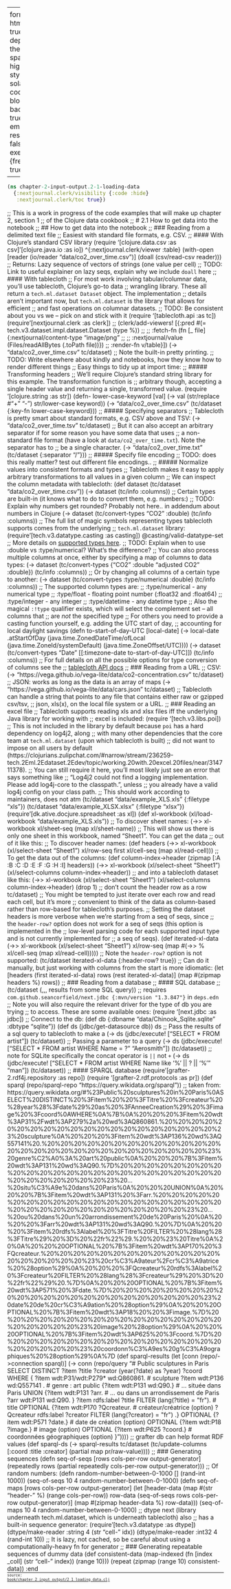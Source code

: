 
---
format:
  html: {toc: true, toc-depth: 4, theme: spacelab}
highlight-style: solarized
code-block-background: true
embed-resources: false
execute: {freeze: true}

---
<style>
table {
  border-style: thin;
}
th, td {
  padding: 6px;
}
td {
  text-align: left;
}
th {
  text-align: center;
  background-color: #ddd;
}
tr:nth-child(even) {
  background-color: #f6f6f6;
}
</style><style>
.printedClojure .sourceCode {
  background-color: transparent;
  border-style: none;
}
</style>
<div class="originalCode">
```clojure
(ns chapter-2-input-output.2-1-loading-data
  {:nextjournal.clerk/visibility {:code :hide}
   :nextjournal.clerk/toc true})
```
</div>


;; This is a work in progress of the code examples that will make up chapter 2, section 1
;; of the Clojure data cookbook
;; # 2.1 How to get data into the notebook
;; ## How to get data into the notebook
;; ### Reading from a delimited text file
;; Easiest with standard file formats, e.g. CSV.
;; #### With Clojure's standard CSV library
(require '[clojure.data.csv :as csv]
'[clojure.java.io :as io])
^{:nextjournal.clerk/viewer :table}
(with-open [reader (io/reader "data/co2_over_time.csv")]
(doall
(csv/read-csv reader)))
;; Returns: Lazy sequence of vectors of strings (one value per cell)
;; TODO: Link to useful explainer on lazy seqs, explain why we include `doall` here
;; #### With tablecloth
;; For most work involving tabular/columnar data, you'll use tablecloth, Clojure's go-to data
;; wrangling library. These all return a `tech.ml.dataset Dataset` object. The implementation
;; details aren't important now, but `tech.ml.dataset` is the library that allows for efficient
;; and fast operations on columnar datasets.
;; TODO: Be consistent about you vs we -- pick on and stick with it
(require '[tablecloth.api :as tc])
(require '[nextjournal.clerk :as clerk])
;; (clerk/add-viewers! [{:pred #(= tech.v3.dataset.impl.dataset.Dataset (type %))
;;                       ;; :fetch-fn (fn [_ file] {:nextjournal/content-type "image/png"
;;                       ;;                         :nextjournal/value (Files/readAllBytes (.toPath file))})
;;                       :render-fn v/table}])
(-> "data/co2_over_time.csv"
tc/dataset)
;; Note the built-in pretty printing.
;; TODO: Write elsewhere about kindly and notebooks, how they know how to render different things
;; Easy things to tidy up at import time:
;; ##### Transforming headers
;; We'll require Clojure's standard string library for this example. The transformation function is
;; arbitrary though, accepting a single header value and returning a single, transformed value.
(require '[clojure.string :as str])
(defn- lower-case-keyword [val]
(-> val
(str/replace #"\s+" "-")
str/lower-case
keyword))
(-> "data/co2_over_time.csv"
(tc/dataset {:key-fn lower-case-keyword}))
;; ##### Specifying separators
;; Tablecloth is pretty smart about standard formats, e.g. CSV above and TSV:
(-> "data/co2_over_time.tsv"
tc/dataset)
;; But it can also accept an arbitrary separator if for some reason you have some data that uses
;; a non-standard file format (have a look at `data/co2_over_time.txt`). Note the separator has to
;; be a single character.
(-> "data/co2_over_time.txt"
(tc/dataset {:separator "/"}))
;; ##### Specify file encoding
;; TODO: does this really matter? test out different file encodings..
;; ##### Normalize values into consistent formats and types
;; Tablecloth makes it easy to apply arbitrary transformations to all values in a given column
;; We can inspect the column metadata with tablecloth:
(def dataset
(tc/dataset "data/co2_over_time.csv"))
(-> dataset
(tc/info :columns))
;; Certain types are built-in (it knows what to do to convert them, e.g. numbers:)
;; TODO: Explain why numbers get rounded? Probably not here.. in addendum about numbers in Clojure
(-> dataset
(tc/convert-types "CO2" :double)
(tc/info :columns))
;; The full list of magic symbols representing types tablecloth supports comes from the underlying
;; `tech.ml.dataset` library:
(require '[tech.v3.datatype.casting :as casting])
@casting/valid-datatype-set
;; More details on [supported types here](https://github.com/techascent/tech.ml.dataset/blob/master/topics/supported-datatypes.md).
;; TODO: Explain when to use :double vs :type/numerical? What’s the difference?
;; You can also process multiple columns at once, either by specifying a map of columns to data types:
(-> dataset
(tc/convert-types {"CO2" :double
"adjusted CO2" :double})
(tc/info :columns))
;; Or by changing all columns of a certain type to another:
(-> dataset
(tc/convert-types :type/numerical :double)
(tc/info :columns))
;; The supported column types are:
;; :type/numerical - any numerical type
;; :type/float - floating point number (:float32 and :float64)
;; :type/integer - any integer
;; :type/datetime - any datetime type
;; Also the magical `:!type` qualifier exists, which will select the complement set -- all columns that
;; are _not_ the specified type
;; For others you need to provide a casting function yourself, e.g. adding the UTC start of day,
;; accounting for local daylight savings
(defn to-start-of-day-UTC [local-date]
(-> local-date
.atStartOfDay
(java.time.ZonedDateTime/ofLocal (java.time.ZoneId/systemDefault)
(java.time.ZoneOffset/UTC))))
(-> dataset
(tc/convert-types "Date" [[:timezone-date to-start-of-day-UTC]])
(tc/info :columns))
;; For full details on all the possible options for type conversion of columns see the
;; [tablecloth API docs](https://scicloj.github.io/tablecloth/index.html#Type_conversion)
;; ### Reading from a URL
;; CSV:
(-> "https://vega.github.io/vega-lite/data/co2-concentration.csv"
tc/dataset)
;; JSON: works as long as the data is an array of maps
(-> "https://vega.github.io/vega-lite/data/cars.json"
tc/dataset)
;; Tablecloth can handle a string that points to any file that contains either raw or gzipped csv/tsv,
;; json, xls(x), on the local file system or a URL.
;; ### Reading an excel file
;; Tablecloth supports reading xls and xlsx files iff the underlying Java library for working with
;; excel is included:
(require '[tech.v3.libs.poi])
;; This is not included in the library by default because `poi` has a hard dependency on log4j2, along
;; with many other dependencies that the core team at `tech.ml.dataset` (upon which tablecloth is built)
;; did not want to impose on all users by default (https://clojurians.zulipchat.com/#narrow/stream/236259-tech.2Eml.2Edataset.2Edev/topic/working.20with.20excel.20files/near/314711378).
;; You can still require it here, you'll most likely just see an error that says something like
;; "Log4j2 could not find a logging implementation. Please add log4j-core to the classpath.", unless
;; you already have a valid log4j config on your class path.
;; This should work according to maintainers, does not atm
(tc/dataset "data/example_XLS.xls" {:filetype "xls"})
(tc/dataset "data/example_XLSX.xlsx" {:filetype "xlsx"})
(require '[dk.ative.docjure.spreadsheet :as xl])
(def xl-workbook
(xl/load-workbook "data/example_XLS.xls"))
;; To discover sheet names:
(->> xl-workbook xl/sheet-seq (map xl/sheet-name))
;; This will show us there is only one sheet in this workbook, named "Sheet1". You can get the data
;; out of it like this:
;; To discover header names:
(def headers
(->> xl-workbook
(xl/select-sheet "Sheet1")
xl/row-seq
first
xl/cell-seq
(map xl/read-cell)))
;; To get the data out of the columns:
(def column-index->header
(zipmap [:A :B :C :D :E :F :G :H :I] headers))
(->> xl-workbook
(xl/select-sheet "Sheet1")
(xl/select-columns column-index->header))
;; and into a tablecloth dataset like this:
(->> xl-workbook
(xl/select-sheet "Sheet1")
(xl/select-columns column-index->header)
(drop 1) ;; don't count the header row as a row
tc/dataset)
;; You might be tempted to just iterate over each row and read each cell, but it's more
;; convenient to think of the data as column-based rather than row-based for tablecloth's purposes.
;; Setting the dataset headers is more verbose when we're starting from a seq of seqs, since
;; the `header-row?` option does not work for a seq of seqs (this option is implemented in the
;; low-level parsing code for each supported input type and is not currently implemented for
;; a seq of seqs).
(def iterated-xl-data
(->> xl-workbook
(xl/select-sheet "Sheet1")
xl/row-seq
(map #(->> % xl/cell-seq (map xl/read-cell)))))
;; Note the `header-row?` option is not supported:
(tc/dataset iterated-xl-data  {:header-row? true})
;; Can do it manually, but just working with columns from the start is more idiomatic:
(let [headers (first iterated-xl-data)
rows (rest iterated-xl-data)]
(map #(zipmap headers %) rows))
;; ### Reading from a database
;; #### SQL database
;; (tc/dataset (,,, results from some SQL query))
;; requires `com.github.seancorfield/next.jdbc {:mvn/version "1.3.847"}` in `deps.edn`
;; Note you will also require the relevant driver for the type of db you are trying
;; to access. These are some available ones:
(require '[next.jdbc :as jdbc])
;; Connect to the db:
(def db {:dbname "data/Chinook_Sqlite.sqlite"
:dbtype "sqlite"})
(def ds (jdbc/get-datasource db))
ds
;; Pass the results of a sql query to tablecloth to make a
(-> ds
(jdbc/execute! ["SELECT * FROM artist"])
(tc/dataset))
;; Passing a parameter to a query
(-> ds
(jdbc/execute! ["SELECT * FROM artist WHERE Name = ?" "Aerosmith"])
(tc/dataset))
;; note for SQLite specifically the concat operator is `||` not `+`
(-> ds
(jdbc/execute! ["SELECT * FROM artist WHERE Name like '%' || ? || '%'" "man"])
(tc/dataset))
;; #### SPARQL database
(require '[grafter-2.rdf4j.repository :as repo])
(require '[grafter-2.rdf.protocols :as pr])
(def sparql (repo/sparql-repo "https://query.wikidata.org/sparql"))
;; taken from: https://query.wikidata.org/#%23Public%20sculptures%20in%20Paris%0ASELECT%20DISTINCT%20%3Fitem%20%20%3FTitre%20%3Fcreateur%20%28year%28%3Fdate%29%20as%20%3FAnneeCreation%29%20%3Fimage%20%3Fcoord%0AWHERE%0A%7B%0A%20%20%20%3Fitem%20wdt%3AP31%2Fwdt%3AP279%2a%20wd%3AQ860861.%20%20%20%20%20%20%20%20%20%20%20%20%20%20%20%20%20%20%20%20%23%20sculpture%0A%20%20%20%3Fitem%20wdt%3AP136%20wd%3AQ557141%20.%20%20%20%20%20%20%20%20%20%20%20%20%20%20%20%20%20%20%20%20%20%20%20%20%20%20%20%20%23%20genre%C2%A0%3A%20art%20public%0A%20%20%20%7B%3Fitem%20wdt%3AP131%20wd%3AQ90.%7D%20%20%20%20%20%20%20%20%20%20%20%20%20%20%20%20%20%20%20%20%20%20%20%20%20%20%20%20%20%20%20%23%20...%20situ%C3%A9e%20dans%20Paris%0A%20%20%20UNION%0A%20%20%20%7B%3Fitem%20wdt%3AP131%20%3Farr.%20%20%20%20%20%20%20%20%20%20%20%20%20%20%20%20%20%20%20%20%20%20%20%20%20%20%20%20%20%20%20%20%20%20%23%20...%20ou%20dans%20un%20arrondissement%20de%20Paris%20%0A%20%20%20%3Farr%20wdt%3AP131%20wd%3AQ90.%20%7D%0A%20%20%20%3Fitem%20rdfs%3Alabel%20%3FTitre%20FILTER%20%28lang%28%3FTitre%29%20%3D%20%22fr%22%29.%20%20%23%20Titre%0A%20%0A%20%20%20OPTIONAL%20%7B%3Fitem%20wdt%3AP170%20%3FQcreateur.%20%20%20%20%20%20%20%20%20%20%20%20%20%20%20%20%20%20%20%23%20cr%C3%A9ateur%2Fcr%C3%A9atrice%20%28option%29%0A%20%20%20%3FQcreateur%20rdfs%3Alabel%20%3Fcreateur%20FILTER%20%28lang%28%3Fcreateur%29%20%3D%20%22fr%22%29%20.%7D%0A%20%20%20OPTIONAL%20%7B%3Fitem%20wdt%3AP571%20%3Fdate.%7D%20%20%20%20%20%20%20%20%20%20%20%20%20%20%20%20%20%20%20%20%20%20%20%23%20date%20de%20cr%C3%A9ation%20%28option%29%0A%20%20%20OPTIONAL%20%7B%3Fitem%20wdt%3AP18%20%20%3Fimage.%7D%20%20%20%20%20%20%20%20%20%20%20%20%20%20%20%20%20%20%20%20%20%20%23%20image%20%28option%29%0A%20%20%20OPTIONAL%20%7B%3Fitem%20wdt%3AP625%20%3Fcoord.%7D%20%20%20%20%20%20%20%20%20%20%20%20%20%20%20%20%20%20%20%20%20%20%23%20coordonn%C3%A9es%20g%C3%A9ographiques%20%28option%29%0A%7D
(def sparql-results
(let [conn (repo/->connection sparql)]
(-> conn
(repo/query
"# Public sculptures in Paris
SELECT DISTINCT ?item  ?title ?creator (year(?date) as ?year) ?coord
WHERE
{
?item wdt:P31/wdt:P279* wd:Q860861.                    # sculpture
?item wdt:P136 wd:Q557141 .                            # genre : art public
{?item wdt:P131 wd:Q90.}                               # ... située dans Paris
UNION
{?item wdt:P131 ?arr.                                  # ... ou dans un arrondissement de Paris
?arr wdt:P131 wd:Q90. }
?item rdfs:label ?title FILTER (lang(?title) = \"fr\").  # title
OPTIONAL {?item wdt:P170 ?Qcreateur.                   # créateur/créatrice (option)
?Qcreateur rdfs:label ?creator FILTER (lang(?creator) = \"fr\") .}
OPTIONAL {?item wdt:P571 ?date.}                       # date de création (option)
OPTIONAL {?item wdt:P18  ?image.}                      # image (option)
OPTIONAL {?item wdt:P625 ?coord.}                      # coordonnées géographiques (option)
}"))))
;; grafter db can help format RDF values
(def sparql-ds
(-> sparql-results
tc/dataset
(tc/update-columns [:coord :title :creator] (partial map pr/raw-value))))
;; ### Generating sequences
(defn seq-of-seqs [rows cols-per-row output-generator]
(repeatedly rows (partial repeatedly cols-per-row output-generator)))
;; Of random numbers:
(defn random-number-between-0-1000 []
(rand-int 1000))
(seq-of-seqs 10 4 random-number-between-0-1000)
(defn seq-of-maps [rows cols-per-row output-generator]
(let [header-data (map #(str "header-" %) (range cols-per-row))
row-data (seq-of-seqs rows cols-per-row output-generator)]
(map #(zipmap header-data %) row-data)))
(seq-of-maps 10 4 random-number-between-0-1000)
;; dtype next (library underneath tech.ml.dataset, which is underneath tablecloth) also
;; has a built-in sequence generator:
(require '[tech.v3.datatype :as dtype])
(dtype/make-reader :string 4 (str "cell-" idx))
(dtype/make-reader :int32 4 (rand-int 10))
;; It is lazy, not cached, so be careful about using a computationally-heavy fn for generator
;; ### Generating repeatable sequences of dummy data
(def consistent-data
(map-indexed (fn [index _coll] (str "cell-" index))
(range 10)))
(repeat (zipmap (range 10) consistent-data))
:end
<div style="background-color:grey;height:2px;width:100%;"></div>
<div><code><small><small>source: <a href="https://github.com/scicloj/kindly-noted/blob/main/book/chapter_2_input_output/2_1_loading_data.clj">book/chapter_2_input_output/2_1_loading_data.clj</a></small></small></code></div>